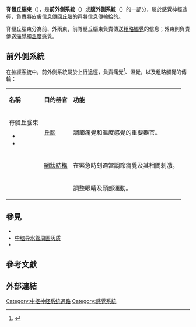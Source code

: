 {{Infobox tract
| Name            = 脊髓丘腦束
| Latin           = Tractus spinothalamicus
| Image           = Spinal cord tracts - English.svg
| Caption         = Spinothalamic tracts are grouped, in blue at bottom right.
| Image2          = Gray672.png
| Caption2        = Diagram of the principal fasciculi of the spinal cord. (Anterior and posterior spinothalamic fasciculus is labeled at bottom left.)
| PartOf          = [[脊髓|脊髓]]
| Components      = Anterior and lateral tracts
| Artery          = {{le|Anterior spinal artery}}
| Vein            =
| System          = [[体感|体感]]
| Function        = Gross touch and temperature
| From            = [[皮膚|皮膚]]
| To              = [[丘脑|丘脑]]
| Decussation     = {{le|Anterior white commissure}}
<!--
| GraySubject     = 185
| GrayPage        = 760
| BrainInfoType   = ancil
| BrainInfoNumber = 114
-->
}}
'''脊髓丘腦束'''（{{lang|en|spinothalamic tract}}），是'''前外側系統'''（{{lang|en|anterolateral system}}）或'''腹外側系統'''（{{lang|en|ventrolateral system}}）的一部分，屬於感覺神經途徑，負責將皮膚信息傳回[[丘腦|丘腦]]的{{le|腹外側核|ventral posterolateral nucleus}}再將信息傳輸給{{le|中央後回|postcentral gyrus}}的{{le|體感覺皮質區|somatosensory cortex}}。

脊髓丘腦束分為前、外兩束，前脊髓丘腦束負責傳送[[粗略觸覺|粗略觸覺]]的信息；外束則負責傳送[[痛覺|痛覺]]和[[溫度|溫度]]感覺。

==前外側系統==
在[[神經系統|神經系統]]中，前外側系統屬於上行途徑，負責痛覺<ref name="urlChapter 25:Neural Mechanisms of Cardiac Pain: The Anterolateral System">{{cite web |url=http://symptomresearch.nih.gov/chapter_25/sec3/crfs3pg1.htm |title=Chapter 25:Neural Mechanisms of Cardiac Pain: The Anterolateral System |work= |accessdate=2009-11-26 |deadurl=yes |archiveurl=https://web.archive.org/web/20100811084717/http://symptomresearch.nih.gov/chapter_25/sec3/crfs3pg1.htm |archivedate=2010-08-11 }}</ref>、溫覺，以及粗略觸覺的傳輸：

{| class="wikitable"
| '''名稱''' || '''目的器官''' || '''功能'''
|-
| 脊髓丘腦束
* {{le|脊髓丘腦外側束|Lateral spinothalamic tract|外側束}}
* {{le|脊髓丘腦前側束|Anterior spinothalamic tract|前側束}}
| [[丘腦|丘腦]] || 調節痛覺和溫度感覺的重要器官。
|-
| {{le|脊髓網狀束|spinoreticular tract}}  || [[網狀結構|網狀結構]] || 在緊急時刻適當調節痛覺及其相關刺激。
|-
| {{le|脊髓頂蓋束|spinotectal tract}} || {{le|頂蓋|tectum}} || 調整眼睛及頭部運動。
|}

==參見==
{{Anatomy-terms}}
* {{le|Rostral ventromedial medulla}}
* [[中脑导水管周围灰质|中脑导水管周围灰质]]
* {{le|新視丘|Neothalamus}}

==參考文獻==
{{Reflist}}

==外部連結==

{{Pain}}
{{Somatosensory system}}
{{Spinal cord}}
{{Medulla}}
{{Pons}}
{{Mesencephalon}}
{{Diencephalon}}
{{Neural tracts}}

[[Category:中枢神经系统通路|Category:中枢神经系统通路]]
[[Category:感覺系統|Category:感覺系統]]